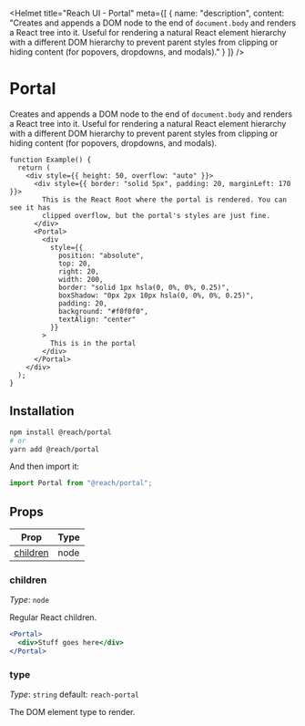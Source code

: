 
<Helmet
  title="Reach UI - Portal"
  meta={[
    {
      name: "description",
      content:
        "Creates and appends a DOM node to the end of `document.body` and renders a React tree into it. Useful for rendering a natural React element hierarchy with a different DOM hierarchy to prevent parent styles from clipping or hiding content (for popovers, dropdowns, and modals)."
    }
  ]}
/>

# Portal

Creates and appends a DOM node to the end of `document.body` and renders a React tree into it. Useful for rendering a natural React element hierarchy with a different DOM hierarchy to prevent parent styles from clipping or hiding content (for popovers, dropdowns, and modals).

```jsx-live
function Example() {
  return (
    <div style={{ height: 50, overflow: "auto" }}>
      <div style={{ border: "solid 5px", padding: 20, marginLeft: 170 }}>
        This is the React Root where the portal is rendered. You can see it has
        clipped overflow, but the portal's styles are just fine.
      </div>
      <Portal>
        <div
          style={{
            position: "absolute",
            top: 20,
            right: 20,
            width: 200,
            border: "solid 1px hsla(0, 0%, 0%, 0.25)",
            boxShadow: "0px 2px 10px hsla(0, 0%, 0%, 0.25)",
            padding: 20,
            background: "#f0f0f0",
            textAlign: "center"
          }}
        >
          This is in the portal
        </div>
      </Portal>
    </div>
  );
}
```

## Installation

```bash
npm install @reach/portal
# or
yarn add @reach/portal
```

And then import it:

```js
import Portal from "@reach/portal";
```

## Props

| Prop                  | Type |
| --------------------- | ---- |
| [children](#children) | node |

### children

_Type_: `node`

Regular React children.

```jsx
<Portal>
  <div>Stuff goes here</div>
</Portal>
```

### type

_Type_: `string` default: `reach-portal`

The DOM element type to render.
